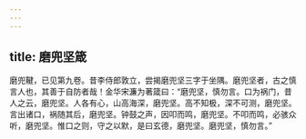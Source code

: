 ```yaml
---
---
---
```

title: 磨兜坚箴
---




磨兜鞬，已见第九卷。昔李侍郎敦立，尝揭磨兜坚三字于坐隅。磨兜坚者，古之慎言人也，其善于自防者哉！金华宋濂为著箴曰：“磨兜坚，慎勿言。口为祸门，昔人之云，磨兜坚。人各有心，山高海深，磨兜坚。高不知极，深不可测，磨兜坚。言出诸口，祸随其后，磨兜坚。钟鼓之声，因叩而鸣，磨兜坚。不叩而鸣，必骇众听，磨兜坚。惟口之则，守之以默，是曰玄德，磨兜坚。磨兜坚，慎勿言。”